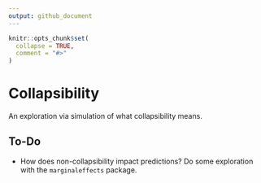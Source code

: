 ```yaml
---
output: github_document
---
```


<!-- README.md is generated from README.Rmd. Please edit that file -->

```r
knitr::opts_chunk$set(
  collapse = TRUE,
  comment = "#>"
)
```

# Collapsibility

<!-- badges: start -->
<!-- badges: end -->

An exploration via simulation of what collapsibility means.

## To-Do

- How does non-collapsibility impact predictions?  Do some exploration with the `marginaleffects` package.
